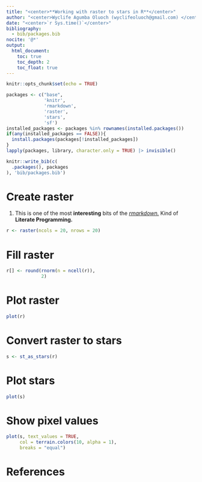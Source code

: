 ```yaml
---
title: "<center>**Working with raster to stars in R**</center>"
author: "<center>Wyclife Agumba Oluoch (wyclifeoluoch@gmail.com) </center>"
date: "<center>`r Sys.time()`</center>"
bibliography: 
  - bib/packages.bib
nocite: '@*'
output: 
  html_document:
    toc: true
    toc_depth: 2
    toc_float: true
---
```


```r
knitr::opts_chunk$set(echo = TRUE)
```

```r
packages <- c("base",
              'knitr',
              'rmarkdown',
              'raster',
              'stars',
              'sf')
installed_packages <- packages %in% rownames(installed.packages())
if(any(installed_packages == FALSE)){
  install.packages(packages[!installed_packages])
}
lapply(packages, library, character.only = TRUE) |> invisible()
```

```r
knitr::write_bib(c(
  .packages(), packages
), 'bib/packages.bib')
```

# **Create raster**

1.  This is one of the most **interesting** bits of the [*rmarkdown.*]{.ul} Kind of **Literate Programming.**

```r
r <- raster(ncols = 20, nrows = 20)
```

# **Fill raster**

```r
r[] <- round(rnorm(n = ncell(r)), 
             2)
```

# **Plot raster**

```r
plot(r)
```

# **Convert raster to stars**

```r
s <- st_as_stars(r) 
```

# **Plot stars**

```r
plot(s)
```

# **Show pixel values**

```r
plot(s, text_values = TRUE, 
     col = terrain.colors(10, alpha = 1), 
     breaks = "equal")
```

# **References**
